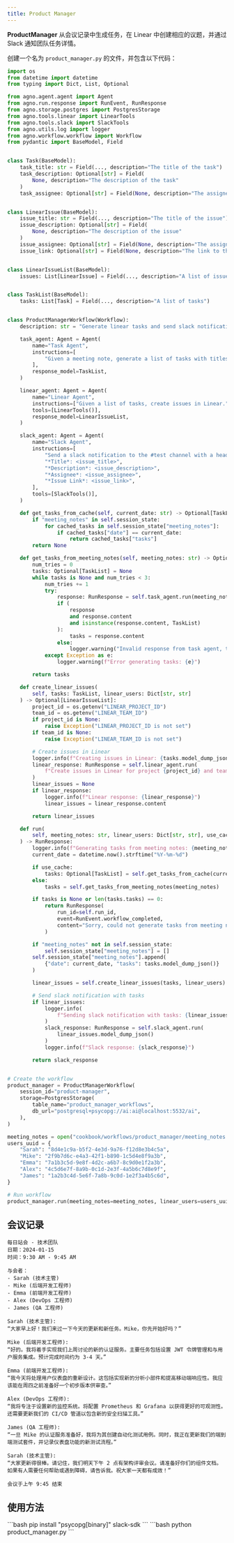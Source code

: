 ```yaml
---
title: Product Manager
---
```

**ProductManager** 从会议记录中生成任务，在 Linear 中创建相应的议题，并通过 Slack 通知团队任务详情。

创建一个名为 `product_manager.py` 的文件，并包含以下代码：

```python product_manager.py
import os
from datetime import datetime
from typing import Dict, List, Optional

from agno.agent.agent import Agent
from agno.run.response import RunEvent, RunResponse
from agno.storage.postgres import PostgresStorage
from agno.tools.linear import LinearTools
from agno.tools.slack import SlackTools
from agno.utils.log import logger
from agno.workflow.workflow import Workflow
from pydantic import BaseModel, Field


class Task(BaseModel):
    task_title: str = Field(..., description="The title of the task")
    task_description: Optional[str] = Field(
        None, description="The description of the task"
    )
    task_assignee: Optional[str] = Field(None, description="The assignee of the task")


class LinearIssue(BaseModel):
    issue_title: str = Field(..., description="The title of the issue")
    issue_description: Optional[str] = Field(
        None, description="The description of the issue"
    )
    issue_assignee: Optional[str] = Field(None, description="The assignee of the issue")
    issue_link: Optional[str] = Field(None, description="The link to the issue")


class LinearIssueList(BaseModel):
    issues: List[LinearIssue] = Field(..., description="A list of issues")


class TaskList(BaseModel):
    tasks: List[Task] = Field(..., description="A list of tasks")


class ProductManagerWorkflow(Workflow):
    description: str = "Generate linear tasks and send slack notifications to the team from meeting notes."

    task_agent: Agent = Agent(
        name="Task Agent",
        instructions=[
            "Given a meeting note, generate a list of tasks with titles, descriptions and assignees."
        ],
        response_model=TaskList,
    )

    linear_agent: Agent = Agent(
        name="Linear Agent",
        instructions=["Given a list of tasks, create issues in Linear."],
        tools=[LinearTools()],
        response_model=LinearIssueList,
    )

    slack_agent: Agent = Agent(
        name="Slack Agent",
        instructions=[
            "Send a slack notification to the #test channel with a heading (bold text) including the current date and tasks in the following format: ",
            "*Title*: <issue_title>",
            "*Description*: <issue_description>",
            "*Assignee*: <issue_assignee>",
            "*Issue Link*: <issue_link>",
        ],
        tools=[SlackTools()],
    )

    def get_tasks_from_cache(self, current_date: str) -> Optional[TaskList]:
        if "meeting_notes" in self.session_state:
            for cached_tasks in self.session_state["meeting_notes"]:
                if cached_tasks["date"] == current_date:
                    return cached_tasks["tasks"]
        return None

    def get_tasks_from_meeting_notes(self, meeting_notes: str) -> Optional[TaskList]:
        num_tries = 0
        tasks: Optional[TaskList] = None
        while tasks is None and num_tries < 3:
            num_tries += 1
            try:
                response: RunResponse = self.task_agent.run(meeting_notes)
                if (
                    response
                    and response.content
                    and isinstance(response.content, TaskList)
                ):
                    tasks = response.content
                else:
                    logger.warning("Invalid response from task agent, trying again...")
            except Exception as e:
                logger.warning(f"Error generating tasks: {e}")

        return tasks

    def create_linear_issues(
        self, tasks: TaskList, linear_users: Dict[str, str]
    ) -> Optional[LinearIssueList]:
        project_id = os.getenv("LINEAR_PROJECT_ID")
        team_id = os.getenv("LINEAR_TEAM_ID")
        if project_id is None:
            raise Exception("LINEAR_PROJECT_ID is not set")
        if team_id is None:
            raise Exception("LINEAR_TEAM_ID is not set")

        # Create issues in Linear
        logger.info(f"Creating issues in Linear: {tasks.model_dump_json()}")
        linear_response: RunResponse = self.linear_agent.run(
            f"Create issues in Linear for project {project_id} and team {team_id}: {tasks.model_dump_json()} and here is the dictionary of users and their uuid: {linear_users}. If you fail to create an issue, try again."
        )
        linear_issues = None
        if linear_response:
            logger.info(f"Linear response: {linear_response}")
            linear_issues = linear_response.content

        return linear_issues

    def run(
        self, meeting_notes: str, linear_users: Dict[str, str], use_cache: bool = False
    ) -> RunResponse:
        logger.info(f"Generating tasks from meeting notes: {meeting_notes}")
        current_date = datetime.now().strftime("%Y-%m-%d")

        if use_cache:
            tasks: Optional[TaskList] = self.get_tasks_from_cache(current_date)
        else:
            tasks = self.get_tasks_from_meeting_notes(meeting_notes)

        if tasks is None or len(tasks.tasks) == 0:
            return RunResponse(
                run_id=self.run_id,
                event=RunEvent.workflow_completed,
                content="Sorry, could not generate tasks from meeting notes.",
            )

        if "meeting_notes" not in self.session_state:
            self.session_state["meeting_notes"] = []
        self.session_state["meeting_notes"].append(
            {"date": current_date, "tasks": tasks.model_dump_json()}
        )

        linear_issues = self.create_linear_issues(tasks, linear_users)

        # Send slack notification with tasks
        if linear_issues:
            logger.info(
                f"Sending slack notification with tasks: {linear_issues.model_dump_json()}"
            )
            slack_response: RunResponse = self.slack_agent.run(
                linear_issues.model_dump_json()
            )
            logger.info(f"Slack response: {slack_response}")

        return slack_response


# Create the workflow
product_manager = ProductManagerWorkflow(
    session_id="product-manager",
    storage=PostgresStorage(
        table_name="product_manager_workflows",
        db_url="postgresql+psycopg://ai:ai@localhost:5532/ai",
    ),
)

meeting_notes = open("cookbook/workflows/product_manager/meeting_notes.txt", "r").read()
users_uuid = {
    "Sarah": "8d4e1c9a-b5f2-4e3d-9a76-f12d8e3b4c5a",
    "Mike": "2f9b7d6c-e4a3-42f1-b890-1c5d4e8f9a3b",
    "Emma": "7a1b3c5d-9e8f-4d2c-a6b7-8c9d0e1f2a3b",
    "Alex": "4c5d6e7f-8a9b-0c1d-2e3f-4a5b6c7d8e9f",
    "James": "1a2b3c4d-5e6f-7a8b-9c0d-1e2f3a4b5c6d",
}

# Run workflow
product_manager.run(meeting_notes=meeting_notes, linear_users=users_uuid)
```

## 会议记录

```text meeting_notes.txt
每日站会 - 技术团队
日期：2024-01-15
时间：9:30 AM - 9:45 AM

与会者：
- Sarah (技术主管)
- Mike (后端开发工程师)
- Emma (前端开发工程师)
- Alex (DevOps 工程师)
- James (QA 工程师)

Sarah (技术主管):
“大家早上好！我们来过一下今天的更新和新任务。Mike，你先开始好吗？”

Mike (后端开发工程师):
“好的。我将着手实现我们上周讨论的新的认证服务。主要任务包括设置 JWT 令牌管理和与用户服务集成。预计完成时间约为 3-4 天。”

Emma (前端开发工程师):
“我今天将处理用户仪表盘的重新设计。这包括实现新的分析小部件和提高移动端响应性。我应该能在周四之前准备好一个初步版本供审查。”

Alex (DevOps 工程师):
“我将专注于设置新的监控系统。将配置 Prometheus 和 Grafana 以获得更好的可观测性。还需要更新我们的 CI/CD 管道以包含新的安全扫描工具。”

James (QA 工程师):
“一旦 Mike 的认证服务准备好，我将为其创建自动化测试用例。同时，我正在更新我们的端到端测试套件，并记录仪表盘功能的新测试流程。”

Sarah (技术主管):
“大家更新得很棒。请记住，我们明天下午 2 点有架构评审会议。请准备好你们的组件文档。如果有人需要任何帮助或遇到障碍，请告诉我。祝大家一天都有成效！”

会议于上午 9:45 结束

```

## 使用方法

<Steps>
  <Snippet file="create-venv-step.mdx" />

  <Step title="安装库">
    ```bash
    pip install "psycopg[binary]" slack-sdk
    ```
  </Step>

  <Step title="运行代理">
    ```bash
    python product_manager.py
    ```
  </Step>

</Steps>
